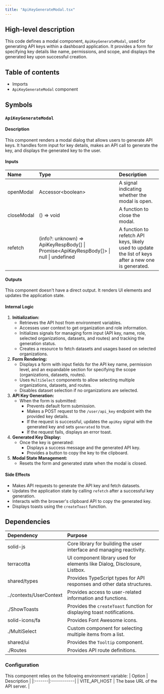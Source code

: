 ```yaml
---
title: "ApiKeyGenerateModal.tsx"
---
```


## High-level description
This code defines a modal component, `ApiKeyGenerateModal`, used for generating API keys within a dashboard application. It provides a form for specifying key details like name, permissions, and scope, and displays the generated key upon successful creation.

## Table of contents
- Imports
- `ApiKeyGenerateModal` component

## Symbols
### `ApiKeyGenerateModal`
#### Description
This component renders a modal dialog that allows users to generate API keys. It handles form input for key details, makes an API call to generate the key, and displays the generated key to the user.

#### Inputs
| Name | Type | Description |
|:-----|:-----|:------------|
| openModal | Accessor&lt;boolean&gt; |  A signal indicating whether the modal is open. |
| closeModal | () =&gt; void | A function to close the modal. |
| refetch | (info?: unknown) =&gt; ApiKeyRespBody[] \| Promise&lt;ApiKeyRespBody[]&gt; \| null \| undefined | A function to refetch API keys, likely used to update the list of keys after a new one is generated. |

#### Outputs
This component doesn't have a direct output. It renders UI elements and updates the application state.

#### Internal Logic
1. **Initialization:**
   - Retrieves the API host from environment variables.
   - Accesses user context to get organization and role information.
   - Initializes signals for managing form input (API key, name, role, selected organizations, datasets, and routes) and tracking the generation status.
   - Creates a resource to fetch datasets and usages based on selected organizations.
2. **Form Rendering:**
   - Displays a form with input fields for the API key name, permission level, and an expandable section for specifying the scope (organizations, datasets, routes).
   - Uses `MultiSelect` components to allow selecting multiple organizations, datasets, and routes.
   - Disables dataset selection if no organizations are selected.
3. **API Key Generation:**
   - When the form is submitted:
     - Prevents default form submission.
     - Makes a POST request to the `/user/api_key` endpoint with the provided key details.
     - If the request is successful, updates the `apiKey` signal with the generated key and sets `generated` to true.
     - If the request fails, displays an error toast.
4. **Generated Key Display:**
   - Once the key is generated:
     - Displays a success message and the generated API key.
     - Provides a button to copy the key to the clipboard.
5. **Modal State Management:**
   - Resets the form and generated state when the modal is closed.

#### Side Effects
- Makes API requests to generate the API key and fetch datasets.
- Updates the application state by calling `refetch` after a successful key generation.
- Interacts with the browser's clipboard API to copy the generated key.
- Displays toasts using the `createToast` function.

## Dependencies
| Dependency | Purpose |
|:-----------|:--------|
| solid-js | Core library for building the user interface and managing reactivity. |
| terracotta | UI component library used for elements like Dialog, Disclosure, Listbox. |
| shared/types | Provides TypeScript types for API responses and other data structures. |
| ../contexts/UserContext | Provides access to user-related information and functions. |
| ./ShowToasts | Provides the `createToast` function for displaying toast notifications. |
| solid-icons/fa | Provides Font Awesome icons. |
| ./MultiSelect | Custom component for selecting multiple items from a list. |
| shared/ui | Provides the `Tooltip` component. |
| ./Routes | Provides API route definitions. |

### Configuration
This component relies on the following environment variable:
| Option |  Description |
|:-------|:------------|
| VITE_API_HOST | The base URL of the API server. |
